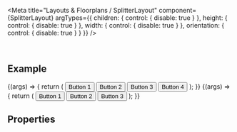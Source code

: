 
<Meta
  title="Layouts & Floorplans / SplitterLayout"
  component={SplitterLayout}
  argTypes={{
    children: { control: { disable: true } },
    height: { control: { disable: true } },
    width: { control: { disable: true } },
    orientation: { control: { disable: true } }
  }}
/>

<DocsHeader />

<br />

## Example

<Canvas>
  <Story name="Vertical Layout">
    {(args) => {
      return (
        <SplitterLayout orientation={'vertical'} {...args} width={'800px'} height={'400px'}>
          <SplitterElement size={'200px'}>
            <Button>Button 1</Button>
          </SplitterElement>
          <SplitterElement minSize={'300px'} size={'400px'} maxSize={'500px'}>
            <Button>Button 2</Button>
          </SplitterElement>
          <SplitterElement>
            <Button>Button 3</Button>
          </SplitterElement>
          <SplitterElement>
            <Button>Button 4</Button>
          </SplitterElement>
        </SplitterLayout>
      );
    }}
  </Story>
</Canvas>

<Canvas>
  <Story name="Horizontal Layout">
    {(args) => {
      return (
        <SplitterLayout orientation={'horizontal'} {...args} width={'80vw'} height={'600px'}>
          <SplitterElement>
            <Button>Button 1</Button>
          </SplitterElement>
          <SplitterElement minSize={'50px'} size={'100px'} maxSize={'200px'}>
            <Button>Button 2</Button>
          </SplitterElement>
          <SplitterElement>
            <Button>Button 3</Button>
          </SplitterElement>
        </SplitterLayout>
      );
    }}
  </Story>
</Canvas>

## Properties

<ArgsTable story="." />
